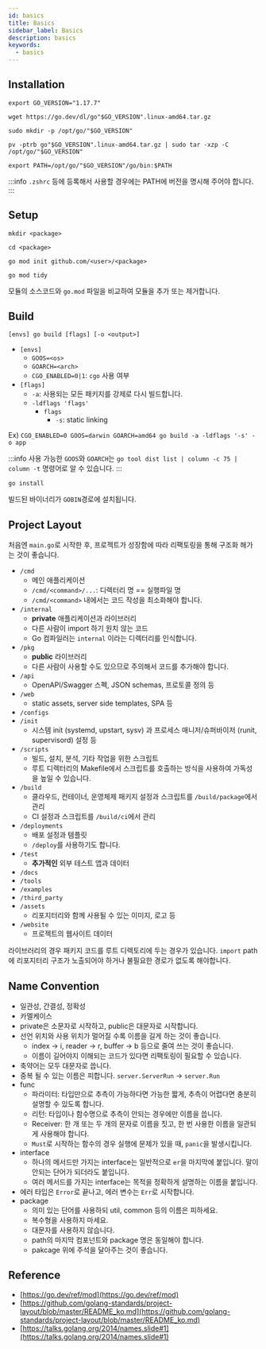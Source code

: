 ```yaml
---
id: basics
title: Basics
sidebar_label: Basics
description: basics
keywords:
  - basics
---
```


## Installation

```shell
export GO_VERSION="1.17.7"
```

```shell
wget https://go.dev/dl/go"$GO_VERSION".linux-amd64.tar.gz
```

```shell
sudo mkdir -p /opt/go/"$GO_VERSION"
```

```shell
pv -ptrb go"$GO_VERSION".linux-amd64.tar.gz | sudo tar -xzp -C /opt/go/"$GO_VERSION"
```

```shell
export PATH=/opt/go/"$GO_VERSION"/go/bin:$PATH
```

:::info
`.zshrc` 등에 등록해서 사용할 경우에는 PATH에 버전을 명시해 주어야 합니다.
:::

## Setup

```shell
mkdir <package>
```

```shell
cd <package>
```

```shell
go mod init github.com/<user>/<package>
```

```shell
go mod tidy
```

모듈의 소스코드와 `go.mod` 파일을 비교하여 모듈을 추가 또는 제거합니다.

## Build

```shell
[envs] go build [flags] [-o <output>]
```

- `[envs]`
  - `GOOS=<os>`
  - `GOARCH=<arch>`
  - `CGO_ENABLED=0|1`: `cgo` 사용 여부
- `[flags]`
  - `-a`: 사용되는 모든 패키지를 강제로 다시 빌드합니다.
  - `-ldflags 'flags'`
    - `flags`
      - `-s`: static linking

Ex) `CGO_ENABLED=0 GOOS=darwin GOARCH=amd64 go build -a -ldflags '-s' -o app`

:::info
사용 가능한 `GOOS`와 `GOARCH`는 `go tool dist list | column -c 75 | column -t` 명령어로 알 수 있습니다.
:::

```shell
go install
```

빌드된 바이너리가 `GOBIN`경로에 설치됩니다.

## Project Layout

처음엔 `main.go`로 시작한 후, 프로젝트가 성장함에 따라 리팩토링을 통해 구조화 해가는 것이 좋습니다.

- `/cmd`
  - 메인 애플리케이션
  - `/cmd/<command>/...`: 디렉터리 명 == 실행파일 명
  - `/cmd/<command>` 내에서는 코드 작성을 최소화해야 합니다.
- `/internal`
  - **private** 애플리케이션과 라이브러리
  - 다른 사람이 import 하기 원치 않는 코드
  - Go 컴파일러는 `internal` 이라는 디렉터리를 인식합니다.
- `/pkg`
  - **public** 라이브러리
  - 다른 사람이 사용할 수도 있으므로 주의해서 코드를 추가해야 합니다.
- `/api`
  - OpenAPI/Swagger 스펙, JSON schemas, 프로토콜 정의 등
- `/web`
  - static assets, server side templates, SPA 등
- `/configs`
- `/init`
  - 시스템 init (systemd, upstart, sysv) 과 프로세스 매니저/슈퍼바이저 (runit, supervisord) 설정 등
- `/scripts`
  - 빌드, 설치, 분석, 기타 작업을 위한 스크립트
  - 루트 디렉터리의 Makefile에서 스크립트를 호출하는 방식을 사용하여 가독성을 높일 수 있습니다.
- `/build`
  - 클라우드, 컨테이너, 운영체제 패키지 설정과 스크립트를 `/build/package`에서 관리
  - CI 설정과 스크립트를 `/build/ci`에서 관리
- `/deployments`
  - 배포 설정과 템플릿
  - `/deploy`를 사용하기도 합니다.
- `/test`
  - **추가적인** 외부 테스트 앱과 데이터
- `/docs`
- `/tools`
- `/examples`
- `/third_party`
- `/assets`
  - 리포지터리와 함께 사용될 수 있는 이미지, 로고 등
- `/website`
  - 프로젝트의 웹사이트 데이터

라이브러리의 경우 패키지 코드를 루트 디렉토리에 두는 경우가 있습니다. `import` path에 리포지터리 구조가 노출되어야 하거나 불필요한 경로가 없도록 해야합니다.

## Name Convention

- 일관성, 간결성, 정확성
- 카멜케이스
- private은 소문자로 시작하고, public은 대문자로 시작합니다.
- 선언 위치와 사용 위치가 멀어질 수록 이름을 길게 하는 것이 좋습니다.
  - index -\> i, reader -\> r, buffer -\> b 등으로 줄여 쓰는 것이 좋습니다.
  - 이름이 길어야지 이해되는 코드가 있다면 리팩토링이 필요할 수 있습니다.
- 축약어는 모두 대문자로 씁니다.
- 중복 될 수 있는 이름은 피합니다. `server.ServerRun` -\> `server.Run`
- func
  - 파라미터: 타입만으로 추측이 가능하다면 가능한 짧게, 추측이 어렵다면 충분히 설명할 수 있도록 합니다.
  - 리턴: 타입이나 함수명으로 추측이 안되는 경우에만 이름을 씁니다.
  - Receiver: 한 개 또는 두 개의 문자로 이름을 짓고, 한 번 사용한 이름을 일관되게 사용해야 합니다.
  - `Must`로 시작하는 함수의 경우 실행에 문제가 있을 때, `panic`을 발생시킵니다.
- interface
  - 하나의 메서드만 가지는 interface는 일반적으로 `er`을 마지막에 붙입니다. 말이 안되는 단어가 되더라도 붙입니다.
  - 여러 메서드를 가지는 interface는 목적을 정확하게 설명하는 이름을 붙입니다.
- 에러 타입은 `Error`로 끝나고, 에러 변수는 `Err`로 시작합니다.
- package
  - 의미 있는 단어를 사용하되 util, common 등의 이름은 피하세요.
  - 복수형을 사용하지 마세요.
  - 대문자를 사용하지 않습니다.
  - path의 마지막 컴포넌트와 package 명은 동일해야 합니다.
  - pakcage 위에 주석을 달아주는 것이 좋습니다.

## Reference

- [https://go.dev/ref/mod](https://go.dev/ref/mod)
- [https://github.com/golang-standards/project-layout/blob/master/README_ko.md](https://github.com/golang-standards/project-layout/blob/master/README_ko.md)
- [https://talks.golang.org/2014/names.slide#1](https://talks.golang.org/2014/names.slide#1)
